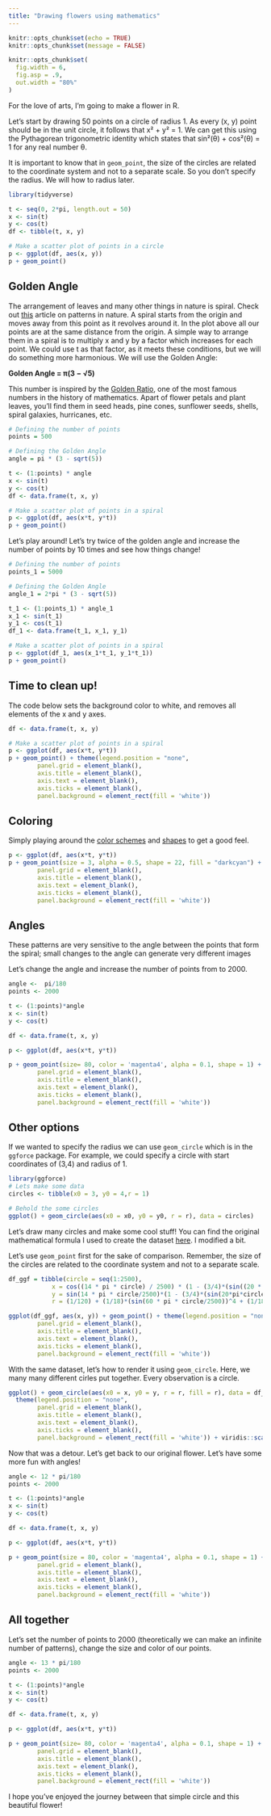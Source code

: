 ```yaml
---
title: "Drawing flowers using mathematics"
---
```


```r
knitr::opts_chunk$set(echo = TRUE)
knitr::opts_chunk$set(message = FALSE)

knitr::opts_chunk$set(
  fig.width = 6,
  fig.asp = .9,
  out.width = "80%"
)

```

For the love of arts, I'm going to make a flower in R. 

Let's start by drawing 50 points on a circle of radius 1. As every (x, y) point should be in the unit circle, it follows that x² + y² = 1. We can get this using the Pythagorean trigonometric identity which states that sin²(θ) + cos²(θ) = 1 for any real number θ.

It is important to know that in `geom_point`, the size of the circles are related to the coordinate system and not to a separate scale. So you don't specify the radius. We will how to radius later. 

```r
library(tidyverse)

t <- seq(0, 2*pi, length.out = 50)
x <- sin(t)
y <- cos(t)
df <- tibble(t, x, y)

# Make a scatter plot of points in a circle
p <- ggplot(df, aes(x, y))
p + geom_point()
```

## Golden Angle 

The arrangement of leaves and many other things in nature is spiral. Check out [this](https://en.wikipedia.org/wiki/Patterns_in_nature) article on patterns in nature. A spiral starts from the origin and moves away from this point as it revolves around it. In the plot above all our points are at the same distance from the origin. A simple way to arrange them in a spiral is to multiply x and y by a factor which increases for each point. We could use t as that factor, as it meets these conditions, but we will do something more harmonious. We will use the Golden Angle:

**Golden Angle = π(3 − √5)**

This number is inspired by the [Golden Ratio](https://en.wikipedia.org/wiki/Golden_ratio), one of the most famous numbers in the history of mathematics. Apart of flower petals and plant leaves, you'll find them in seed heads, pine cones, sunflower seeds, shells, spiral galaxies, hurricanes, etc.

```r
# Defining the number of points
points = 500

# Defining the Golden Angle
angle = pi * (3 - sqrt(5))

t <- (1:points) * angle
x <- sin(t)
y <- cos(t)
df <- data.frame(t, x, y)

# Make a scatter plot of points in a spiral
p <- ggplot(df, aes(x*t, y*t))
p + geom_point()
```

Let's play around! Let's try twice of the golden angle and increase the number of points by 10 times and see how things change! 

```r
# Defining the number of points
points_1 = 5000

# Defining the Golden Angle
angle_1 = 2*pi * (3 - sqrt(5))

t_1 <- (1:points_1) * angle_1
x_1 <- sin(t_1)
y_1 <- cos(t_1)
df_1 <- data.frame(t_1, x_1, y_1)

# Make a scatter plot of points in a spiral
p <- ggplot(df_1, aes(x_1*t_1, y_1*t_1))
p + geom_point()
```

## Time to clean up! 

The code below sets the background color to white, and removes all elements of the x and y axes. 

```r
df <- data.frame(t, x, y)

# Make a scatter plot of points in a spiral
p <- ggplot(df, aes(x*t, y*t))
p + geom_point() + theme(legend.position = "none",
        panel.grid = element_blank(),
        axis.title = element_blank(),
        axis.text = element_blank(),
        axis.ticks = element_blank(),
        panel.background = element_rect(fill = 'white'))
```

## Coloring

Simply playing around the [color schemes](http://sape.inf.usi.ch/quick-reference/ggplot2/colour) and [shapes](http://sape.inf.usi.ch/quick-reference/ggplot2/shape) to get a good feel. 

```r
p <- ggplot(df, aes(x*t, y*t))
p + geom_point(size = 3, alpha = 0.5, shape = 22, fill = "darkcyan") + theme(legend.position = "none",
        panel.grid = element_blank(),
        axis.title = element_blank(),
        axis.text = element_blank(),
        axis.ticks = element_blank(),
        panel.background = element_rect(fill = 'white'))
```

## Angles

These patterns are very sensitive to the angle between the points that form the spiral; small changes to the angle can generate very different images

Let's change the angle and increase the number of points from to 2000. 
```r
angle <-  pi/180
points <- 2000

t <- (1:points)*angle
x <- sin(t)
y <- cos(t)

df <- data.frame(t, x, y)

p <- ggplot(df, aes(x*t, y*t)) 

p + geom_point(size= 80, color = 'magenta4', alpha = 0.1, shape = 1) + theme(legend.position = "none",
        panel.grid = element_blank(),
        axis.title = element_blank(),
        axis.text = element_blank(),
        axis.ticks = element_blank(),
        panel.background = element_rect(fill = 'white'))
```

## Other options

If we wanted to specify the radius we can use `geom_circle` which is in the `ggforce` package. For example, we could specify a circle with start coordinates of (3,4) and radius of 1.

```r
library(ggforce)
# Lets make some data
circles <- tibble(x0 = 3, y0 = 4,r = 1)

# Behold the some circles
ggplot() + geom_circle(aes(x0 = x0, y0 = y0, r = r), data = circles)

```

Let's draw many circles and make some cool stuff! You can find the original mathematical formula I used to create the dataset [here](https://www.huffingtonpost.com/hamid-naderi-yeganeh/flowers_b_9817126.html). I modified a bit. <p> Let's use `geom_point` first for the sake of comparison. Remember, the size of the circles are related to the coordinate system and not to a separate scale.

```r

df_ggf = tibble(circle = seq(1:2500),
            x = cos((14 * pi * circle) / 2500) * (1 - (3/4)*(sin((20 * pi * circle) / 2500))^4 - (1/4)*(cos((60 * pi * circle) / 2500)) ^ 3),
            y = sin(14 * pi * circle/2500)*(1 - (3/4)*(sin(20*pi*circle/2500)) ^ 4 - (1/4)*(cos(60 * pi*circle/2500)) ^ 3),
            r = (1/120) + (1/18)*(sin(60 * pi * circle/2500))^4 + (1/18)*(sin(160*pi*circle/2500))^4)

ggplot(df_ggf, aes(x, y)) + geom_point() + theme(legend.position = "none",
        panel.grid = element_blank(),
        axis.title = element_blank(),
        axis.text = element_blank(),
        axis.ticks = element_blank(),
        panel.background = element_rect(fill = 'white'))

```

With the same dataset, let's how to render it using `geom_circle`. Here, we many many different cirles put together. Every observation is a circle. 

```r
ggplot() + geom_circle(aes(x0 = x, y0 = y, r = r, fill = r), data = df_ggf) +
  theme(legend.position = "none",
        panel.grid = element_blank(),
        axis.title = element_blank(),
        axis.text = element_blank(),
        axis.ticks = element_blank(),
        panel.background = element_rect(fill = 'white')) + viridis::scale_fill_viridis()
```

Now that was a detour. Let's get back to our original flower. Let's have some more fun with angles!

```r
angle <- 12 * pi/180
points <- 2000

t <- (1:points)*angle
x <- sin(t)
y <- cos(t)

df <- data.frame(t, x, y)

p <- ggplot(df, aes(x*t, y*t)) 

p + geom_point(size = 80, color = 'magenta4', alpha = 0.1, shape = 1) + theme(legend.position = "none",
        panel.grid = element_blank(),
        axis.title = element_blank(),
        axis.text = element_blank(),
        axis.ticks = element_blank(),
        panel.background = element_rect(fill = 'white'))
```

## All together

Let's set the number of points to 2000 (theoretically we can make an infinite number of patterns), change the size and color of our points. 

```r
angle <- 13 * pi/180
points <- 2000

t <- (1:points)*angle
x <- sin(t)
y <- cos(t)

df <- data.frame(t, x, y)

p <- ggplot(df, aes(x*t, y*t)) 

p + geom_point(size= 80, color = 'magenta4', alpha = 0.1, shape = 1) + theme(legend.position = "none",
        panel.grid = element_blank(),
        axis.title = element_blank(),
        axis.text = element_blank(),
        axis.ticks = element_blank(),
        panel.background = element_rect(fill = 'white'))
```

I hope you've enjoyed the journey between that simple circle and this beautiful flower! 
